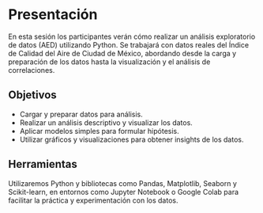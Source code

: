 # Presentación

En esta sesión los participantes verán cómo realizar un análisis exploratorio de datos (AED) utilizando Python. Se trabajará con datos reales del Índice de Calidad del Aire de Ciudad de México, abordando desde la carga y preparación de los datos hasta la visualización y el análisis de correlaciones.

## Objetivos

- Cargar y preparar datos para análisis.
- Realizar un análisis descriptivo y visualizar los datos.
- Aplicar modelos simples para formular hipótesis.
- Utilizar gráficos y visualizaciones para obtener insights de los datos.

## Herramientas

Utilizaremos Python y bibliotecas como Pandas, Matplotlib, Seaborn y Scikit-learn, en entornos como Jupyter Notebook o Google Colab para facilitar la práctica y experimentación con los datos.
